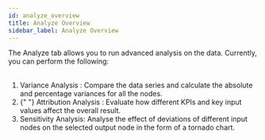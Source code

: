 ```yaml
---
id: analyze_overview
title: Analyze Overview
sidebar_label: Analyze Overview
---
```



<div style={{ textAlign: "justify" }}>
  The Analyze tab allows you to run advanced analysis on the data. Currently,
  you can perform the following:
</div> <br />

1. <Link to={useBaseUrl("docs/analysis/variance_analysis")}>
     Variance Analysis
   </Link>
   : Compare the data series and calculate the absolute and percentage variances
   for all the nodes.
1. <Link to={useBaseUrl("docs/analysis/attribution-analysis")}>
     {" "}
     Attribution Analysis
   </Link>
   : Evaluate how different KPIs and key input values affect the overall result.
1. <Link to={useBaseUrl('docs/analysis/sensitivity-analysis')}>Sensitivity Analysis</Link>: Analyse the effect of deviations of different input nodes on the selected output node in the form of a tornado chart.
